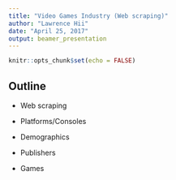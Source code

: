 ```yaml
---
title: "Video Games Industry (Web scraping)"
author: "Lawrence Hii"
date: "April 25, 2017"
output: beamer_presentation
---
```


```r
knitr::opts_chunk$set(echo = FALSE)
```

## Outline

- Web scraping

- Platforms/Consoles

- Demographics

- Publishers

- Games


